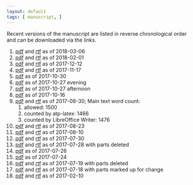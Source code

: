 ```yaml
---
layout: default
tags: [ manuscript, ]
---
```


Recent versions of the manuscript are listed in reverse chronological order and can be downloaded via the links.

1. [pdf]({{ site.baseurl }}/assets/projects/monoallelic-brain/2018-03-06-monoall-ms.pdf) and [rtf]({{ site.baseurl }}/assets/projects/monoallelic-brain/2018-03-06-monoall-ms.rtf) as of 2018-03-06
1. [pdf]({{ site.baseurl }}/assets/projects/monoallelic-brain/2018-02-01-monoall-ms.pdf) and [rtf]({{ site.baseurl }}/assets/projects/monoallelic-brain/2018-02-01-monoall-ms.rtf) as of 2018-02-01
1. [pdf]({{ site.baseurl }}/assets/projects/monoallelic-brain/2017-12-12-monoall-ms.pdf) and [rtf]({{ site.baseurl }}/assets/projects/monoallelic-brain/2017-12-12-monoall-ms.rtf) as of 2017-12-12
1. [pdf]({{ site.baseurl }}/assets/projects/monoallelic-brain/2017-11-17-monoall-ms.pdf) and [rtf]({{ site.baseurl }}/assets/projects/monoallelic-brain/2017-11-17-monoall-ms.rtf) as of 2017-11-17
1. [pdf]({{ site.baseurl }}/assets/projects/monoallelic-brain/2017-10-30-monoall-ms.pdf) as of 2017-10-30
1. [pdf]({{ site.baseurl }}/assets/projects/monoallelic-brain/2017-10-27-b-monoall-ms.pdf) as of 2017-10-27 evening
1. [pdf]({{ site.baseurl }}/assets/projects/monoallelic-brain/2017-10-27-monoall-ms.pdf) as of 2017-10-27 afternoon
1. [pdf]({{ site.baseurl }}/assets/projects/monoallelic-brain/2017-10-16-monoall-ms.pdf) as of 2017-10-16
1. [pdf]({{ site.baseurl }}/assets/projects/monoallelic-brain/2017-08-30-monoall-ms.pdf) and [rtf]({{ site.baseurl }}/assets/projects/monoallelic-brain/2017-08-30-monoall-ms.rtf) as of 2017-08-30; Main text word count:
   1. allowed: 1500
   1. counted by atp-latex: 1466
   1. counted by LibreOffice Writer: 1476
1. [pdf]({{ site.baseurl }}/assets/projects/monoallelic-brain/2017-08-23-monoall-ms.pdf) and [rtf]({{ site.baseurl }}/assets/projects/monoallelic-brain/2017-08-23-monoall-ms.rtf) as of 2017-08-23
1. [pdf]({{ site.baseurl }}/assets/projects/monoallelic-brain/2017-08-10-monoall-ms.pdf) and [rtf]({{ site.baseurl }}/assets/projects/monoallelic-brain/2017-08-10-monoall-ms.rtf) as of 2017-08-10
1. [pdf]({{ site.baseurl }}/assets/projects/monoallelic-brain/2017-07-30-monoall-ms.pdf) and [rtf]({{ site.baseurl }}/assets/projects/monoallelic-brain/2017-07-30-monoall-ms.rtf) as of 2017-07-30
1. [pdf]({{ site.baseurl }}/assets/projects/monoallelic-brain/2017-07-28-monoall-ms.pdf) and [rtf]({{ site.baseurl }}/assets/projects/monoallelic-brain/2017-07-28-monoall-ms.rtf) as of 2017-07-28 with parts deleted
1. [pdf]({{ site.baseurl }}/assets/projects/monoallelic-brain/2017-07-26-monoall-ms.pdf) as of 2017-07-26
1. [pdf]({{ site.baseurl }}/assets/projects/monoallelic-brain/2017-07-24-monoall-ms.pdf) as of 2017-07-24
1. [pdf]({{ site.baseurl }}/assets/projects/monoallelic-brain/2017-07-19-monoall-ms.pdf) and [rtf]({{ site.baseurl }}/assets/projects/monoallelic-brain/2017-07-19-monoall-ms.rtf) as of 2017-07-19 with parts deleted
1. [pdf]({{ site.baseurl }}/assets/projects/monoallelic-brain/2017-07-18-monoall-ms.pdf) and [rtf]({{ site.baseurl }}/assets/projects/monoallelic-brain/2017-07-18-monoall-ms.rtf) as of 2017-07-18 with parts marked up for change
1. [pdf]({{ site.baseurl }}/assets/projects/monoallelic-brain/2017-02-10-monoall-ms.pdf) and
[rtf]({{ site.baseurl }}/assets/projects/monoallelic-brain/2017-02-10-monoall-ms.rtf) as of 2017-02-10
